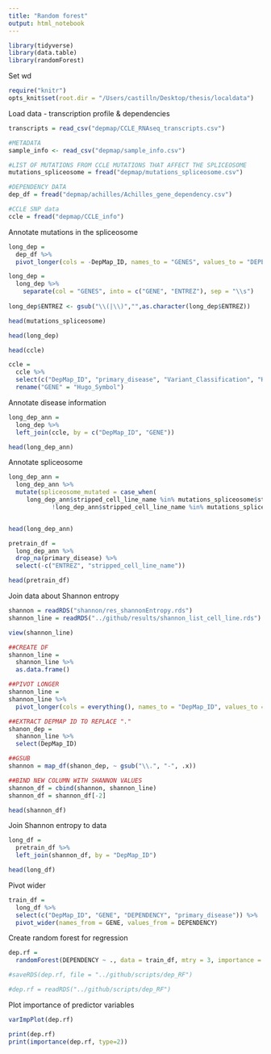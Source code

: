```yaml
---
title: "Random forest"
output: html_notebook
---
```


```r
library(tidyverse)
library(data.table)
library(randomForest)
```

Set wd 
```r
require("knitr")
opts_knit$set(root.dir = "/Users/castilln/Desktop/thesis/localdata")
```

Load data - transcription profile & dependencies
```r
transcripts = read_csv("depmap/CCLE_RNAseq_transcripts.csv")

#METADATA
sample_info <- read_csv("depmap/sample_info.csv") 

#LIST OF MUTATIONS FROM CCLE MUTATIONS THAT AFFECT THE SPLICEOSOME
mutations_spliceosome = fread("depmap/mutations_spliceosome.csv")

#DEPENDENCY DATA
dep_df = fread("depmap/achilles/Achilles_gene_dependency.csv")

#CCLE SNP data
ccle = fread("depmap/CCLE_info")
```

Annotate mutations in the spliceosome
```r
long_dep = 
  dep_df %>% 
  pivot_longer(cols = -DepMap_ID, names_to = "GENES", values_to = "DEPENDENCY")

long_dep = 
  long_dep %>%
    separate(col = "GENES", into = c("GENE", "ENTREZ"), sep = "\\s") 
   
long_dep$ENTREZ <- gsub("\\(|\\)","",as.character(long_dep$ENTREZ))
```

```r
head(mutations_spliceosome)

head(long_dep)
```

```r
head(ccle)

ccle = 
  ccle %>% 
  select(c("DepMap_ID", "primary_disease", "Variant_Classification", "Hugo_Symbol", "stripped_cell_line_name")) %>% 
  rename("GENE" = "Hugo_Symbol")
```

Annotate disease information
```r
long_dep_ann = 
  long_dep %>% 
  left_join(ccle, by = c("DepMap_ID", "GENE"))

head(long_dep_ann)
```
Annotate spliceosome
```r
long_dep_ann = 
  long_dep_ann %>% 
  mutate(spliceosome_mutated = case_when(
     long_dep_ann$stripped_cell_line_name %in% mutations_spliceosome$stripped_cell_line_name ~ "YES", #if the mutation is in a gene from the spliceosome: 1 
            !long_dep_ann$stripped_cell_line_name %in% mutations_spliceosome$stripped_cell_line_name ~ "NO")) 


head(long_dep_ann)
```

```r
pretrain_df = 
  long_dep_ann %>% 
  drop_na(primary_disease) %>% 
  select(-c("ENTREZ", "stripped_cell_line_name"))

head(pretrain_df)
```
Join data about Shannon entropy
```r
shannon = readRDS("shannon/res_shannonEntropy.rds")
shannon_line = readRDS("../github/results/shannon_list_cell_line.rds")

view(shannon_line)
```

```r
##CREATE DF
shannon_line = 
  shannon_line %>% 
  as.data.frame()

##PIVOT LONGER
shannon_line = 
shannon_line %>% 
  pivot_longer(cols = everything(), names_to = "DepMap_ID", values_to = "SHANNON")

##EXTRACT DEPMAP ID TO REPLACE "."
shanon_dep = 
  shannon_line %>% 
  select(DepMap_ID)

##GSUB
shannon = map_df(shanon_dep, ~ gsub("\\.", "-", .x))

##BIND NEW COLUMN WITH SHANNON VALUES
shannon_df = cbind(shannon, shannon_line)
shannon_df = shannon_df[-2]

head(shannon_df)
```


Join Shannon entropy to data
```r
long_df = 
  pretrain_df %>% 
  left_join(shannon_df, by = "DepMap_ID")

head(long_df)
```

Pivot wider
```r
train_df = 
  long_df %>% 
  select(c("DepMap_ID", "GENE", "DEPENDENCY", "primary_disease")) %>% 
  pivot_wider(names_from = GENE, values_from = DEPENDENCY)
```


Create random forest for regression
```r
dep.rf = 
  randomForest(DEPENDENCY ~ ., data = train_df, mtry = 3, importance = TRUE, na.action = na.omit)
```

```r
#saveRDS(dep.rf, file = "../github/scripts/dep_RF")
```
```r
#dep.rf = readRDS("../github/scripts/dep_RF")
```

Plot importance of predictor variables
```r
varImpPlot(dep.rf)
```

```r
print(dep.rf)
print(importance(dep.rf, type=2))
```

